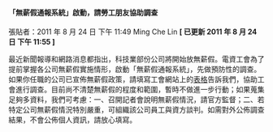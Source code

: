 #### 「無薪假通報系統」啟動，請勞工朋友協助調查

張貼者：2011 年 8 月 24 日 下午 11:49 Ming Che Lin **[ 已更新 2011 年 8 月 24 日 下午 11:55 ]**

最近新聞報導和網路消息都指出，科技業部份公司將開始放無薪假。電資工會為了提前掌握各公司無薪假實施情形，啟動「無薪假通報系統」，先做預防性的調查。如果你任職的公司已宣佈無薪假政策，請填寫工會網站上的[表格](http://www.tueeit.org.tw/home/furlough-inform)告訴我們，協助工會進行調查。目前尚不清楚無薪假的程度和範圍，暫時不做進一步行動；如果蒐集足夠多資料，我們可考慮：一、召開記者會說明無薪假情況，請官方監督；二、若特定公司無薪假情況特別嚴重，可組織該公司員工與資方談判。如需對外公佈調查結果，不會公佈個人資訊，請放心填寫。
